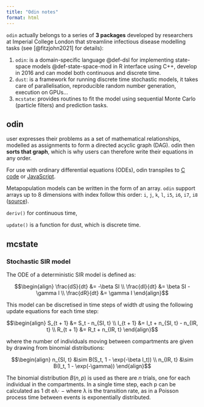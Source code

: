 ```yaml
---
title: "Odin notes"
format: html
---
```


`odin` actually belongs to a series of **3 packages** developed by researchers at Imperial College London that streamline infectious disease modelling tasks (see [@fitzjohn2021] for details):

1. `odin`: is a domain-specific language @def-dsl for implementing state-space models @def-state-space-mod in R interface using C++, develop in 2016 and can model both continuous and discrete time.
2. `dust`: is a framework for running discrete time stochastic models, it takes care of parallelisation, reproducible random number generation, execution on GPUs...
3. `mcstate`: provides routines to fit the model using sequential Monte Carlo (particle filters) and prediction tasks.

## odin

user expresses their problems as a set of mathematical relationships, modelled as assignments to form a directed acyclic graph (DAG). odin then **sorts that graph**, which is why users can therefore write their equations in any order.

For use with ordinary differential equations (ODEs), odin transpiles to [C code](https://mrc-ide.github.io/odin/) or [JavaScript](https://mrc-ide.github.io/odin.js).

Metapopulation models can be written in the form of an array. `odin` support arrays up to 8 dimensions with index follow this order: `i`, `j`, `k`, `l`, `i5`, `i6`, `i7`, `i8` ([source](https://mrc-ide.github.io/odin/articles/functions.html)).

`deriv()` for continuous time, 

`update()` is a function for dust, which is discrete time.

## mcstate

### Stochastic SIR model

The ODE of a deterministic SIR model is defined as:

$$\begin{align}
\frac{dS}{dt} &= -\beta SI \\
\frac{dI}{dt} &= \beta SI - \gamma I \\
\frac{dR}{dt} &= \gamma I
\end{align}$$

This model can be discretised in time steps of width $dt$ using the following update equations for each time step:

$$\begin{align}
S_{t + 1} &= S_t - n_{SI, t} \\
I_{t + 1} &= I_t + n_{SI, t} - n_{IR, t} \\
R_{t + 1} &= R_t + n_{IR, t}
\end{align}$$

where the number of individuals moving between compartments are given by drawing from binomial distributions:

$$\begin{align}
n_{SI, t} &\sim B(S_t, 1 - \exp(-\beta I_t)) \\
n_{IR, t} &\sim B(I_t, 1 - \exp(-\gamma))
\end{align}$$

The binomial distribution $B(n, p)$ is used as there are $n$ trials, one for each individual in the compartments. In a single time step, each  p can be calculated as 1 dt eλ⋅ − where λ is the transition rate, as in a Poisson process time between events is exponentially distributed.

```r

```






